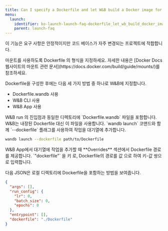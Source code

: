 ```yaml
---
title: Can I specify a Dockerfile and let W&B build a Docker image for me?
menu:
  launch:
    identifier: ko-launch-launch-faq-dockerfile_let_wb_build_docker_image_me
    parent: launch-faq
---
```


이 기능은 요구 사항은 안정적이지만 코드 베이스가 자주 변경되는 프로젝트에 적합합니다.

<Warning>
마운트를 사용하도록 Dockerfile 의 형식을 지정하세요. 자세한 내용은 [Docker Docs 웹사이트의 마운트 관련 문서](https://docs.docker.com/build/guide/mounts/)를 참조하세요.
</Warning>

Dockerfile을 구성한 후에는 다음 세 가지 방법 중 하나로 W&B에 지정합니다.

* Dockerfile.wandb 사용
* W&B CLI 사용
* W&B App 사용

<Tabs>
<Tab title="Tab">
W&B run 의 진입점과 동일한 디렉토리에 `Dockerfile.wandb` 파일을 포함합니다. W&B는 내장된 Dockerfile 대신 이 파일을 사용합니다.
</Tab>
<Tab title="Tab">
`wandb launch` 코맨드와 함께 `--dockerfile` 플래그를 사용하여 작업을 대기열에 추가합니다.

```bash
wandb launch --dockerfile path/to/Dockerfile
```
</Tab>
<Tab title="Tab">
W&B App에서 대기열에 작업을 추가할 때 **Overrides** 섹션에서 Dockerfile 경로를 제공합니다. `"dockerfile"` 을 키 로, Dockerfile의 경로를 값 으로 하여 키-값 쌍으로 입력합니다.

다음 JSON은 로컬 디렉토리에 Dockerfile을 포함하는 방법을 보여줍니다.

```json title="Launch job W&B App"
{
  "args": [],
  "run_config": {
    "lr": 0,
    "batch_size": 0,
    "epochs": 0
  },
  "entrypoint": [],
  "dockerfile": "./Dockerfile"
}
```
</Tab>
</Tabs>
